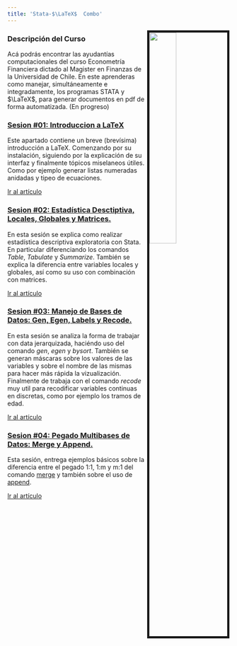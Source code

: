 ---
title: 'Stata-$\LaTeX$  Combo'
---



<img src="stata_latex_logo.jpg" style="width:35%; border:5px solid; margin-right: 2px" align="right">

<article>
<h3><a>Descripción del Curso </a></h3>
<p>
Acá podrás encontrar las ayudantías computacionales del curso Econometría Financiera dictado al Magister en Finanzas de la Universidad de Chile. En este aprenderas como manejar, simultáneamente e integradamente, los programas STATA y $\LaTeX$, para generar documentos en pdf de forma automatizada. (En progreso)
</p>
</article>




<article>
<h3><a href="../S01/taller_stata_markdown_S01.html">Sesion #01: Introduccion a LaTeX </a></h3>
<div class="summary">
<p>
Este apartado contiene un breve (brevísima) introducción a LaTeX. Comenzando por su instalación, siguiendo por la explicación de su interfaz y finalmente tópicos miselaneos útiles. Como por ejemplo generar listas numeradas anidadas y tipeo de ecuaciones.
</p>
<a class="btn btn-outline-primary btn-sm" href="../S01/taller_stata_markdown_S01.html">Ir al artículo</a>
</div>
</article>



<article>
<h3><a href="../S02/taller_stata_markdown_S02.html">Sesion #02: Estadística Desctiptiva, Locales, Globales y Matrices. </a></h3>
<div class="summary">
<p>
En esta sesión se explica como realizar estadística descriptiva exploratoria con Stata. En particular diferenciando los comandos _Table_, _Tabulate_ y _Summarize_. También se explica la diferencia entre variables locales y globales, así como su uso con combinación con matrices.
</p>
<a class="btn btn-outline-primary btn-sm" href="../S02/taller_stata_markdown_S02.html">Ir al artículo</a>
</div>
</article>


<article>
<h3><a href="../S03/taller_stata_markdown_S03.html">Sesion #03: Manejo de Bases de Datos: Gen, Egen, Labels y Recode. </a></h3>
<div class="summary">
<p>
En esta sesión se analiza la forma de trabajar con data jerarquizada, haciéndo uso del comando _gen_, _egen_ y _bysort_. También se generan máscaras sobre los valores de las variables y sobre el nombre de las mismas para hacer más rápida la vizualización. Finalmente de trabaja con el comando _recode_ muy util para recodificar variables continuas en discretas, como por ejemplo los tramos de edad. 
</p>
<a class="btn btn-outline-primary btn-sm" href="../S03/taller_stata_markdown_S03.html">Ir al artículo</a>
</div>
</article>

  

<article>
<h3><a href="../S04/taller_stata_markdown_S04.html">Sesion #04: Pegado Multibases de Datos: Merge y Append. </a></h3>
<div class="summary">
<p>
Esta sesión, entrega ejemplos básicos sobre la diferencia entre el pegado 1:1, 1:m y m:1 del comando [merge](https://www.stata.com/manuals13/dmerge.pdf) y también sobre el uso de [append](https://www.stata.com/manuals13/dappend.pdf).
</p>
<a class="btn btn-outline-primary btn-sm" href="../S04/taller_stata_markdown_S04.html">Ir al artículo</a>
</div>
</article>



